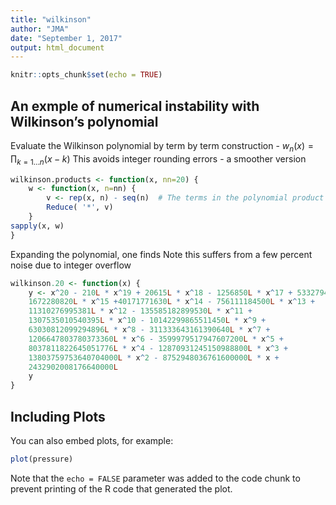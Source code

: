 ```yaml
---
title: "wilkinson"
author: "JMA"
date: "September 1, 2017"
output: html_document
---
```


```r
knitr::opts_chunk$set(echo = TRUE)
```

## An exmple of numerical instability with Wilkinson's polynomial

Evaluate the Wilkinson polynomial by term by term construction -
$w_n(x) = \prod_{k=1\ldots n}(x-k)$
This avoids integer rounding errors -  a smoother version

```r

wilkinson.products <- function(x, nn=20) {
    w <- function(x, n=nn) {
        v <- rep(x, n) - seq(n)  # The terms in the polynomial product (x-1), (x-2), ...
        Reduce( '*', v)
    }
sapply(x, w)
}
```

Expanding the polynomial, one finds
Note this suffers from a few percent noise due to integer overflow
```r
wilkinson.20 <- function(x) {
    y <- x^20 - 210L * x^19 + 20615L * x^18 - 1256850L * x^17 + 53327946L * x^16 -
    1672280820L * x^15 +40171771630L * x^14 - 756111184500L * x^13 +
    11310276995381L * x^12 - 135585182899530L * x^11 +
    1307535010540395L * x^10 - 10142299865511450L * x^9 +
    63030812099294896L * x^8 - 311333643161390640L * x^7 +
    1206647803780373360L * x^6 - 3599979517947607200L * x^5 +
    8037811822645051776L * x^4 - 12870931245150988800L * x^3 +
    13803759753640704000L * x^2 - 8752948036761600000L * x +
    2432902008176640000L
    y
}
```

## Including Plots

You can also embed plots, for example:

```r
plot(pressure)
```

Note that the `echo = FALSE` parameter was added to the code chunk to prevent printing of the R code that generated the plot.

